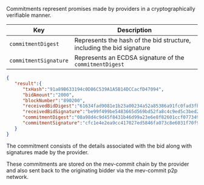 Commitments represent promises made by providers in a cryptographically verifiable manner.

| Key           | Description                                           |
|---------------|-------------------------------------------------------|
| `commitmentDigest`      | Represents the hash of the bid structure, including the bid signature |
| `commitmentSignature`   | Represents an ECDSA signature of the `commitmentDigest` |


```json Example commitment
{
   "result":{
      "txHash":"91a89B633194c0D86C539A1A5B14DCCacfD47094",
      "bidAmount":"2000",
      "blockNumber":"890200",
      "receivedBidDigest":"61634fad9081e1b23a00234a52a85386a91fc0fad3fb32d325891bdc4f8a52a9",
      "receivedBidSignature":"be99f499be5483665d569bd52fa8c4c9ed5c3bed2f94fb9949259bf640d8bd365b1d9a4b9ccb3ace86ffdcd1fdadc605b0f49b3adaf1c6a9ffea25585234664f1c",
      "commitmentDigest":"08a98d4c9d45f8431b46d99a23e6e8f82601ccf0773499d4e47bcd857cad92a6",
      "commitmentSignature":"cfc1e4e2ea9cc417027ed5846fa073c8e6031f70f91ffa9b92051b5b7738c0500d8fefb0fc189bce16004b3c0e1c4cfa41260968161adf8b55446ed5c40d1ac51b"
   }
}
```

The commitment consists of the details associated with the bid along with signatures made by the provider.

These commitments are stored on the mev-commit chain by the provider and also sent back to the originating bidder via the mev-commit p2p network.
